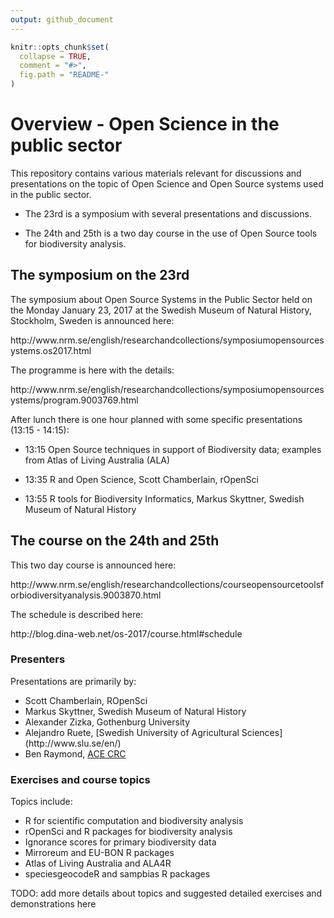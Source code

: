 ```yaml
---
output: github_document
---
```


<!-- README.md is generated from README.Rmd. Please edit that file -->

```r
knitr::opts_chunk$set(
  collapse = TRUE,
  comment = "#>",
  fig.path = "README-"
)
```

# Overview - Open Science in the public sector

This repository contains various materials relevant for discussions and presentations on the topic of Open Science and Open Source systems used in the public sector.

- The 23rd is a symposium with several presentations and discussions.

- The 24th and 25th is a two day course in the use of Open Source tools for biodiversity analysis.

## The symposium on the 23rd

The symposium about Open Source Systems in the Public Sector held on the Monday January 23, 2017 at the Swedish Museum of Natural History, Stockholm, Sweden is announced here:

http://www.nrm.se/english/researchandcollections/symposiumopensourcesystems.os2017.html

The programme is here with the details:

http://www.nrm.se/english/researchandcollections/symposiumopensourcesystems/program.9003769.html

After lunch there is one hour planned with some specific presentations (13:15 - 14:15):

- 13:15 Open Source techniques in support of Biodiversity data; examples from Atlas of Living Australia (ALA)

- 13:35 R and Open Science, Scott Chamberlain, rOpenSci

- 13:55 R tools for Biodiversity Informatics, Markus Skyttner, Swedish Museum of Natural History

## The course on the 24th and 25th

This two day course is announced here:

http://www.nrm.se/english/researchandcollections/courseopensourcetoolsforbiodiversityanalysis.9003870.html

The schedule is described here:

http://blog.dina-web.net/os-2017/course.html#schedule


### Presenters

Presentations are primarily by:

- Scott Chamberlain, ROpenSci
- Markus Skyttner, Swedish Museum of Natural History
- Alexander Zizka, Gothenburg University
- Alejandro Ruete, [Swedish University of Agricultural Sciences] (http://www.slu.se/en/)
- Ben Raymond, [ACE CRC](http://acecrc.org.au/)

### Exercises and course topics

Topics include:

- R for scientific computation and biodiversity analysis
- rOpenSci and R packages for biodiversity analysis
- Ignorance scores for primary biodiversity data
- Mirroreum and EU-BON R packages
- Atlas of Living Australia and ALA4R
- speciesgeocodeR and sampbias R packages

TODO: add more details about topics and suggested detailed exercises and demonstrations here